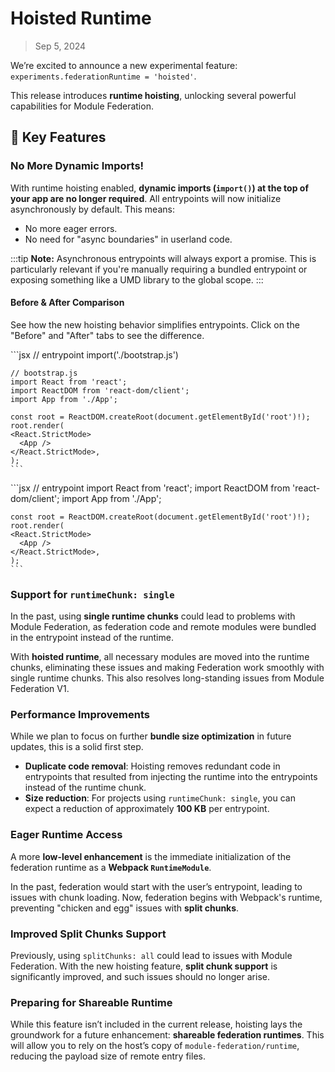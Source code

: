 
# Hoisted Runtime

> Sep 5, 2024

We’re excited to announce a new experimental feature: `experiments.federationRuntime = 'hoisted'`.

This release introduces **runtime hoisting**, unlocking several powerful capabilities for Module Federation.


## 🚀 Key Features

### No More Dynamic Imports!

With runtime hoisting enabled, **dynamic imports (`import()`) at the top of your app are no longer required**. All entrypoints will now initialize asynchronously by default. This means:
- No more eager errors.
- No need for "async boundaries" in userland code.

:::tip
**Note:** Asynchronous entrypoints will always export a promise. This is particularly relevant if you're manually requiring a bundled entrypoint or exposing something like a UMD library to the global scope.
:::

#### Before & After Comparison

See how the new hoisting behavior simplifies entrypoints. Click on the "Before" and "After" tabs to see the difference.

<Tabs>
  <Tab label="Before">
    ```jsx
    // entrypoint
    import('./bootstrap.js')

    // bootstrap.js
    import React from 'react';
    import ReactDOM from 'react-dom/client';
    import App from './App';

    const root = ReactDOM.createRoot(document.getElementById('root')!);
    root.render(
    <React.StrictMode>
      <App />
    </React.StrictMode>,
    );
    ```
  </Tab>
  <Tab label="After">
    ```jsx
    // entrypoint
    import React from 'react';
    import ReactDOM from 'react-dom/client';
    import App from './App';

    const root = ReactDOM.createRoot(document.getElementById('root')!);
    root.render(
    <React.StrictMode>
      <App />
    </React.StrictMode>,
    );
    ```
  </Tab>
</Tabs>


### Support for `runtimeChunk: single`

In the past, using **single runtime chunks** could lead to problems with Module Federation, as federation code and remote modules were bundled in the entrypoint instead of the runtime.

With **hoisted runtime**, all necessary modules are moved into the runtime chunks, eliminating these issues and making Federation work smoothly with single runtime chunks. This also resolves long-standing issues from Module Federation V1.


### Performance Improvements

While we plan to focus on further **bundle size optimization** in future updates, this is a solid first step.

- **Duplicate code removal**: Hoisting removes redundant code in entrypoints that resulted from injecting the runtime into the entrypoints instead of the runtime chunk.
- **Size reduction**: For projects using `runtimeChunk: single`, you can expect a reduction of approximately **100 KB** per entrypoint.


### Eager Runtime Access

A more **low-level enhancement** is the immediate initialization of the federation runtime as a **Webpack `RuntimeModule`**.

In the past, federation would start with the user’s entrypoint, leading to issues with chunk loading. Now, federation begins with Webpack's runtime, preventing "chicken and egg" issues with **split chunks**.


### Improved Split Chunks Support

Previously, using `splitChunks: all` could lead to issues with Module Federation. With the new hoisting feature, **split chunk support** is significantly improved, and such issues should no longer arise.


### Preparing for Shareable Runtime

While this feature isn’t included in the current release, hoisting lays the groundwork for a future enhancement: **shareable federation runtimes**. This will allow you to rely on the host’s copy of `module-federation/runtime`, reducing the payload size of remote entry files.

